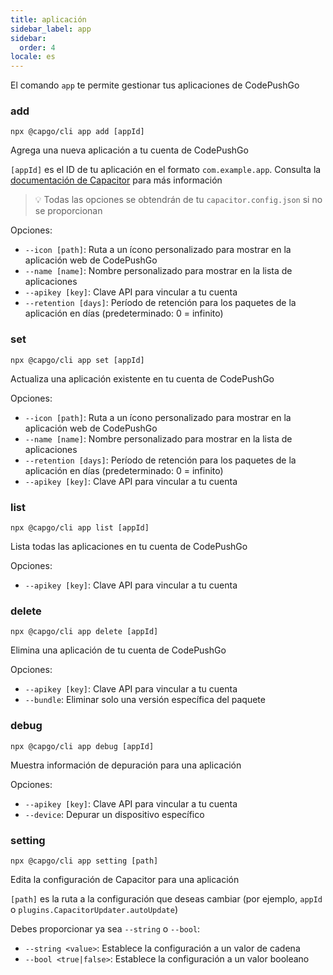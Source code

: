 ```yaml
---
title: aplicación
sidebar_label: app
sidebar:
  order: 4
locale: es
---
```


El comando `app` te permite gestionar tus aplicaciones de CodePushGo

### add

`npx @capgo/cli app add [appId]`

Agrega una nueva aplicación a tu cuenta de CodePushGo

`[appId]` es el ID de tu aplicación en el formato `com.example.app`. Consulta la [documentación de Capacitor](https://capacitorjs.com/docs/cli/commands/init/) para más información

> 💡 Todas las opciones se obtendrán de tu `capacitor.config.json` si no se proporcionan

Opciones:

- `--icon [path]`: Ruta a un ícono personalizado para mostrar en la aplicación web de CodePushGo
- `--name [name]`: Nombre personalizado para mostrar en la lista de aplicaciones
- `--apikey [key]`: Clave API para vincular a tu cuenta
- `--retention [days]`: Período de retención para los paquetes de la aplicación en días (predeterminado: 0 = infinito)

### set

`npx @capgo/cli app set [appId]`

Actualiza una aplicación existente en tu cuenta de CodePushGo

Opciones:

- `--icon [path]`: Ruta a un ícono personalizado para mostrar en la aplicación web de CodePushGo
- `--name [name]`: Nombre personalizado para mostrar en la lista de aplicaciones
- `--retention [days]`: Período de retención para los paquetes de la aplicación en días (predeterminado: 0 = infinito)
- `--apikey [key]`: Clave API para vincular a tu cuenta

### list

`npx @capgo/cli app list [appId]`

Lista todas las aplicaciones en tu cuenta de CodePushGo

Opciones:

- `--apikey [key]`: Clave API para vincular a tu cuenta

### delete

`npx @capgo/cli app delete [appId]`

Elimina una aplicación de tu cuenta de CodePushGo

Opciones:

- `--apikey [key]`: Clave API para vincular a tu cuenta
- `--bundle`: Eliminar solo una versión específica del paquete

### debug

`npx @capgo/cli app debug [appId]`

Muestra información de depuración para una aplicación

Opciones:

- `--apikey [key]`: Clave API para vincular a tu cuenta
- `--device`: Depurar un dispositivo específico

### setting

`npx @capgo/cli app setting [path]`

Edita la configuración de Capacitor para una aplicación

`[path]` es la ruta a la configuración que deseas cambiar (por ejemplo, `appId` o `plugins.CapacitorUpdater.autoUpdate`)

Debes proporcionar ya sea `--string` o `--bool`:

- `--string <value>`: Establece la configuración a un valor de cadena
- `--bool <true|false>`: Establece la configuración a un valor booleano